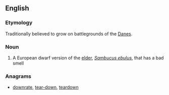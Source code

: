 ==English==

===Etymology===
Traditionally believed to grow on battlegrounds of the [[Dane]]s.

===Noun===
{{wikipedia}}
{{en-noun}}

# A European dwarf version of the [[elder]], ''[[Sambucus ebulus]]'', that has a bad smell

===Anagrams===
* [[downrate#English|downrate]], [[tear-down#English|tear-down]], [[teardown#English|teardown]]